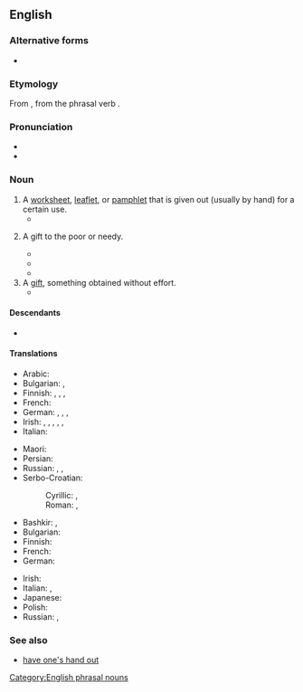 {{also|handout|hand-out|hand out}}
==English==

===Alternative forms===
* {{alt|en|hand-out}}

===Etymology===
From {{af|en|hand|out}}, from the phrasal verb {{m|en|hand out}}.

===Pronunciation===
* {{IPA|en|/ˈhændaʊt/}}
* {{audio|en|LL-Q1860 (eng)-Vealhurl-handout.wav|Audio (RP)}}

===Noun===
{{en-noun}}

# A [[worksheet]], [[leaflet]], or [[pamphlet]] that is given out (usually by hand) for a certain use.
#* {{quote-book|en|title=Teaching in Social Work: An Educators' Guide to Theory and Practice|author=Jeane W. Anastas|year=2010|page=39|ISBN=023152093X|passage=Therefore, it is often recommended that the framework or outline for a lecture be provided to students on the chalkboard or in a '''handout''' so they can more easily follow the logic as the lecture progresses.}}
# {{senseid|en|a gift to the poor or needy}} A gift to the poor or needy.
#* {{quote-book|en|year=1918|title={{w|The Oakdale Affair}}|author=Edgar Rice Burroughs|authorlink=Edgar Rice Burroughs|chaper=1|url=https://www.gutenberg.org/files/363/363-h/363-h.htm||passage=We ain't runnin' no day nursery. These you see here is all the real thing. Maybe we asks fer a '''handout''' now and then; but that ain't our reg'lar way.}}
#* {{quote-book|en|title=Reclaiming Value in International Development: The Moral Dimensions of Development Policy and Practice in Poor Countries|author=Chloe Schwenke|year=2009|page=1|ISBN=0313363323|passage=A woman, dressed in simple and worn clothes, holding a very young and rather dirty looking baby, was seeking a '''handout'''.}}
#* {{quote-web|en|url=https://www.theguardian.com/politics/2022/aug/06/liz-truss-handouts-cost-of-living-crisis-tax-cuts-conservative-leadership|title=Liz Truss rejects ‘handouts’ as way to tackle cost of living crisis|date=2022-08-06|author=Geneva Abdul|work=The Guardian|passage=The Conservative leadership frontrunner, Liz Truss, has rejected “'''handouts'''” as a way of helping people affected by the cost of living crisis.}}
# A [[gift]], something obtained without effort.
#* {{quote-web|en|url=http://www.theguardian.com/football/2014/nov/02/manchester-city-manchester-united-premier-league-match-report|title=Sergio Agüero strike wins derby for Manchester City against 10-man United|date=2014-11-02|author=Daniel Taylor|work=The Guardian|passage=They had contributed heavily to their own downfall, most glaringly with the senselessness of Chris Smalling’s red card, and they should know by now that Manuel Pellegrini’s team are not the kind of opponents to pass up these kind of '''handouts'''.}}

====Descendants====
* {{desc|de|Handout|bor=1}}

====Translations====
{{trans-top|a worksheet, leaflet or pamphlet given out for a certain use}}
* Arabic: {{t|ar|نَشْرَة|f}}
* Bulgarian: {{t+|bg|брошу́ра|f}}, {{t|bg|дипля́на|f}}
* Finnish: {{t+|fi|tiedote}}, {{t|fi|mainoslehtinen}}, {{t+|fi|moniste}}, {{t+|fi|moniste}}
* French: {{t+|fr|polycopié|m}}
* German: {{t+|de|Flugblatt|n}}, {{t+|de|Zettel|m}}, {{t+|de|Handreichung|f}}, {{t+|de|Handout|n}}
* Irish: {{t+|ga|bileog|f}}, {{t|ga|bileog eolais|f}}, {{t|ga|bileoigín|m}}, {{t|ga|dáileán|m}}, {{t|ga|glacán bileog|m}}, {{t|ga|bileog faisnéise|f}}
* Italian: {{t+|it|volantino|m}}
{{trans-mid}}
* Maori: {{t|mi|tohanga}}
* Persian: {{t+|fa|جزوه}}
* Russian: {{t|ru|[[разда́точный]] [[материа́л]]|m}}, {{t|ru|хэнда́ут|m}} {{qualifier|colloquial}}, {{t+|ru|памфле́т|m}}
* Serbo-Croatian:
*: Cyrillic: {{t|sh|ле̏так|m}}, {{t|sh|информативни матерѝја̄л|m}}
*: Roman: {{t+|sh|lȅtak|m}}, {{t|sh|informativni materìjāl|m}}
{{trans-bottom}}

{{trans-top|a gift to the poor or needy}}
* Bashkir: {{t|ba|хәйер}}, {{t|ba|саҙаҡа}}
* Bulgarian: {{t+|bg|милости́ня|f}}
* Finnish: {{t+|fi|almu}}
* French: {{t+|fr|aumône|f}}
* German: {{t+|de|Almosen|n}}
{{trans-mid}}
* Irish: {{t|ga|síneadh láimhe|m}}
* Italian: {{t+|it|donazione|f}}, {{t+|it|regalia|f}}
* Japanese: {{t|ja|施し物|tr=hodokoshimono}}
* Polish: {{t+|pl|zapomoga|f}}
* Russian: {{t+|ru|ми́лостыня|f}}, {{t+|ru|подая́ние|n}}
{{trans-bottom}}

===See also===
* [[have one's hand out]]

[[Category:English phrasal nouns]]